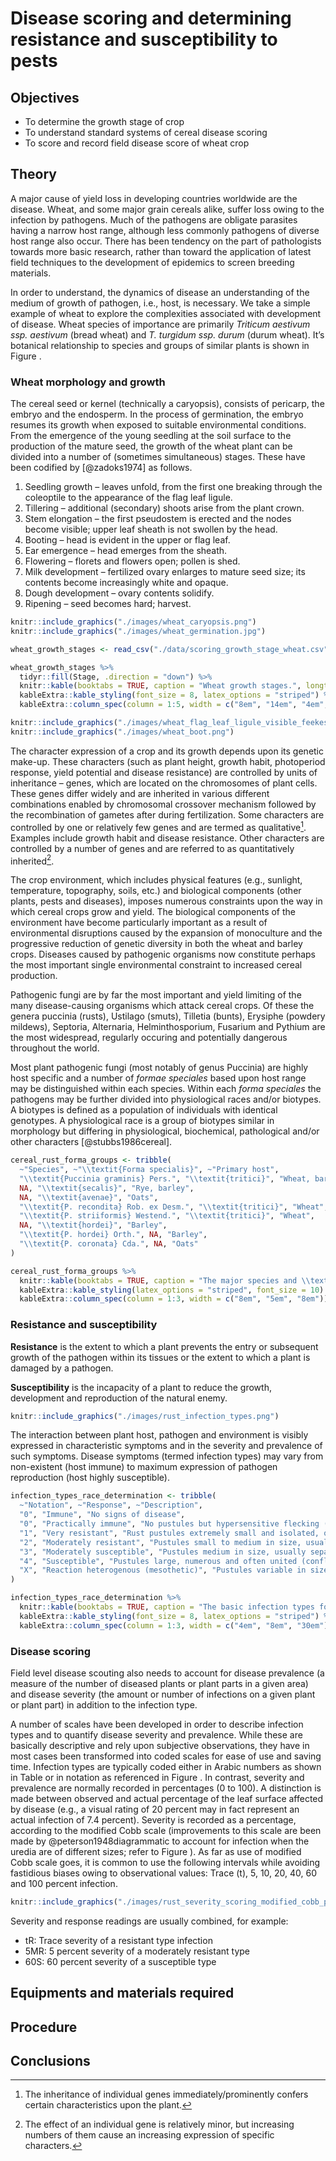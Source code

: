 
# Disease scoring and determining resistance and susceptibility to pests {#practical-6}

## Objectives

-   To determine the growth stage of crop
-   To understand standard systems of cereal disease scoring
-   To score and record field disease score of wheat crop

## Theory

A major cause of yield loss in developing countries worldwide are the disease. Wheat, and some major grain cereals alike, suffer loss owing to the infection by pathogens. Much of the pathogens are obligate parasites having a narrow host range, although less commonly pathogens of diverse host range also occur. There has been tendency on the part of pathologists towards more basic research, rather than toward the application of latest field techniques to the development of epidemics to screen breeding materials.

\begin{wrapfigure}[15]{r}{5cm}
  \begin{center}
  \caption{Taxonomy of wheat and related groups.}\label{wheat-botanical-classification}
  {\includegraphics[width=4.8cm]{images/wheat_classification.png}}
  \end{center}
\end{wrapfigure}

In order to understand, the dynamics of disease an understanding of the medium of growth of pathogen, i.e., host, is necessary. We take a simple example of wheat to explore the complexities associated with development of disease. Wheat species of importance are primarily *Triticum aestivum ssp. aestivum* (bread wheat) and *T. turgidum ssp. durum* (durum wheat). It's botanical relationship to species and groups of similar plants is shown in Figure \ref{wheat-botanical-classification}.


### Wheat morphology and growth

The cereal seed or kernel (technically a caryopsis), consists of pericarp, the embryo and the endosperm. In the process of germination, the embryo resumes its growth when exposed to suitable environmental conditions. From the emergence of the young seedling at the soil surface to the production of the mature seed, the growth of the wheat plant can be divided into a number of (sometimes simultaneous) stages. These have been codified by [@zadoks1974] as follows.

1.  Seedling growth -- leaves unfold, from the first one breaking through the coleoptile to the appearance of the flag leaf ligule.
2.  Tillering -- additional (secondary) shoots arise from the plant crown.
3.  Stem elongation -- the first pseudostem is erected and the nodes become visible; upper leaf sheath is not swollen by the head.
4.  Booting -- head is evident in the upper or flag leaf.
5.  Ear emergence -- head emerges from the sheath.
6.  Flowering -- florets and flowers open; pollen is shed.
7.  Milk development -- fertilized ovary enlarges to mature seed size; its contents become increasingly white and opaque.
8.  Dough development -- ovary contents solidify.
9.  Ripening -- seed becomes hard; harvest.

```r
knitr::include_graphics("./images/wheat_caryopsis.png")
knitr::include_graphics("./images/wheat_germination.jpg")
```


```r
wheat_growth_stages <- read_csv("./data/scoring_growth_stage_wheat.csv")

wheat_growth_stages %>% 
  tidyr::fill(Stage, .direction = "down") %>% 
  knitr::kable(booktabs = TRUE, caption = "Wheat growth stages.", longtable = TRUE) %>% 
  kableExtra::kable_styling(font_size = 8, latex_options = "striped") %>% 
  kableExtra::column_spec(column = 1:5, width = c("8em", "14em", "4em", "4em", "14em"))
```


```r
knitr::include_graphics("./images/wheat_flag_leaf_ligule_visible_feekes9.png")
knitr::include_graphics("./images/wheat_boot.png")
```

The character expression of a crop and its growth depends upon its genetic make-up. These characters (such as plant height, growth habit, photoperiod response, yield potential and disease resistance) are controlled by units of inheritance -- genes, which are located on the chromosomes of plant cells. These genes differ widely and are inherited in various different combinations enabled by chromosomal crossover mechanism followed by the recombination of gametes after during fertilization. Some characters are controlled by one or relatively few genes and are termed as qualitative^[The inheritance of individual genes immediately/prominently confers certain characteristics upon the plant.]. Examples include growth habit and disease resistance. Other characters are controlled by a number of genes and are referred to as quantitatively inherited^[The effect of an individual gene is relatively minor, but increasing numbers of them cause an increasing expression of specific characters.].

The crop environment, which includes physical features (e.g., sunlight, temperature, topography, soils, etc.) and biological components (other plants, pests and diseases), imposes numerous constraints upon the way in which cereal crops grow and yield. The biological components of the environment have become particularly important as a result of environmental disruptions caused by the expansion of monoculture and the progressive reduction of genetic diversity in both the wheat and barley crops. Diseases caused by pathogenic organisms now constitute perhaps the most important single environmental constraint to increased cereal production.

Pathogenic fungi are by far the most important and yield limiting of the many disease-causing organisms which attack cereal crops. Of these the genera puccinia (rusts), Ustilago (smuts), Tilletia (bunts), Erysiphe (powdery mildews), Septoria, Alternaria, Helminthosporium, Fusarium and Pythium are the most widespread, regularly occuring and potentially dangerous throughout the world.

Most plant pathogenic fungi (most notably of genus Puccinia) are highly host specific and a number of _formae speciales_ based upon host range may be distinguished within each species. Within each _forma speciales_ the pathogens may be further divided into physiological races and/or biotypes. A biotypes is defined as a population of individuals with identical genotypes. A physiological race is a group of biotypes similar in morphology but differing in physiological, biochemical, pathological and/or other characters [@stubbs1986cereal].

```r
cereal_rust_forma_groups <- tribble(
  ~"Species", ~"\\textit{Forma specialis}", ~"Primary host",
  "\\textit{Puccinia graminis} Pers.", "\\textit{tritici}", "Wheat, barley",
  NA, "\\textit{secalis}", "Rye, barley",
  NA, "\\textit{avenae}", "Oats",
  "\\textit{P. recondita} Rob. ex Desm.", "\\textit{tritici}", "Wheat",
  "\\textit{P. striiformis} Westend.", "\\textit{tritici}", "Wheat",
  NA, "\\textit{hordei}", "Barley", 
  "\\textit{P. hordei} Orth.", NA, "Barley",
  "\\textit{P. coronata} Cda.", NA, "Oats"
)

cereal_rust_forma_groups %>% 
  knitr::kable(booktabs = TRUE, caption = "The major species and \\textit{formae} of cereal rusts.", escape = FALSE, longtable = TRUE) %>% 
  kableExtra::kable_styling(latex_options = "striped", font_size = 10) %>% 
  kableExtra::column_spec(column = 1:3, width = c("8em", "5em", "8em"))

```


### Resistance and susceptibility

**Resistance** is the extent to which a plant prevents the entry or subsequent growth of the pathogen within its tissues or the extent to which a plant is damaged by a pathogen.

**Susceptibility** is the incapacity of a plant to reduce the growth, development and reproduction of the natural enemy.

```r
knitr::include_graphics("./images/rust_infection_types.png")
```

The interaction between plant host, pathogen and environment is visibly expressed in characteristic symptoms and in the severity and prevalence of such symptoms. Disease symptoms (termed infection types) may vary from non-existent (host immune) to maximum expression of pathogen reproduction (host highly susceptible).

<!-- Depending on the race of the pathogen used to infect a variety, the variety may appear strongly resistant to one pathogen race and susceptible to another race (race specific) under a variety of environmental conditions. In contrast, race non-specific resistance reduces the rate of pathogen increase by being at least partially effective against all races. -->

<!-- The identification of physiological races of rusts may be made on the basis of the response of different varieties of the crop to infection by a purified rust culture (infection types). Seedlings of a fixed number of varieties are used; infections will be fully developed about 10-15 days after inoculation if conditions are optimal. -->

```r
infection_types_race_determination <- tribble(
  ~"Notation", ~"Response", ~"Description",
  "0", "Immune", "No signs of disease",
  "0", "Practically immune", "No pustules but hypersensitive flecking (small flecks of dead host tissue) observable.",
  "1", "Very resistant", "Rust pustules extremely small and isolated, often surrounded by sharp and continuous hypersensitive flecking.",
  "2", "Moderately resistant", "Pustules small to medium in size, usually occuring in green islands of host tissue surrounded by bands of yellow, chlorotic or dead tissue.",
  "3", "Moderately susceptible", "Pustules medium in size, usually separated; no areas of dead tissue; yellowish (chlorotic) area may be evident.",
  "4", "Susceptible", "Pustules large, numerous and often united (confluent); no dead tissue; chlorosis may occur under unfavorable growing conditions.",
  "X", "Reaction heterogenous (mesothetic)", "Pustules variable in size; all types of infection may be found on a single leaf blade; no mechanical separation possible. On isolation and re-inoculation small pustules may produce large ones and viceversa."
)

infection_types_race_determination %>% 
  knitr::kable(booktabs = TRUE, caption = "The basic infection types for classifying cultures of stem and leaf rust in the greenhouse. Source: \\cite{stakman1962identification}.", longtable = TRUE) %>% 
  kableExtra::kable_styling(font_size = 8, latex_options = "striped") %>% 
  kableExtra::column_spec(column = 1:3, width = c("4em", "8em", "30em"))
```


### Disease scoring

Field level disease scouting also needs to account for disease prevalence (a measure of the number of diseased plants or plant parts in a given area) and disease severity (the amount or number of infections on a given plant or plant part) in addition to the infection type.

A number of scales have been developed in order to describe infection types and to quantify disease severity and prevalence. While these are basically descriptive and rely upon subjective observations, they have in most cases been transformed into coded scales for ease of use and saving time. Infection types are typically coded either in Arabic numbers as shown in Table \ref{tab:infection-types-race-identification} or in notation as referenced in Figure \ref{fig:rust-infection-types}. In contrast, severity and prevalence are normally recorded in percentages (0 to 100). A distinction is made between observed and actual percentage of the leaf surface affected by disease (e.g., a visual rating of 20 percent may in fact represent an actual infection of 7.4 percent). Severity is recorded as a percentage, according to the modified Cobb scale (improvements to this scale are been made by @peterson1948diagrammatic to account for infection when the uredia are of different sizes; refer to Figure \ref{fig:modified-cobb-severity-peterson}). As far as use of modified Cobb scale goes, it is common to use the following intervals while avoiding fastidious biases owing to observational values: Trace (t), 5, 10, 20, 40, 60 and 100 percent infection.

```r
knitr::include_graphics("./images/rust_severity_scoring_modified_cobb_peterson1948.png")
```

Severity and response readings are usually combined, for example:

- tR: Trace severity of a resistant type infection
- 5MR: 5 percent severity of a moderately resistant type
- 60S: 60 percent severity of a susceptible type

## Equipments and materials required

## Procedure

## Conclusions
